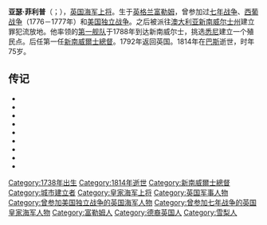 {{request translation}}
{{Unreferenced|time=2014-02-07T03:22:22+00:00}}
{{NoteTA
|G1=PoliticiansUK
|G2=UK Places
|G3=People
|G4=Country
}}
{{Infobox Military Person
|name= 亚瑟·菲利普<br />Arthur Phillip
|born= 1738年10月11日
|died= {{death date and age|1814|08|31|1738|10|11}}
|placeofbirth= {{GBR-1707}}[[英格兰|英格兰]][[伦敦|伦敦]]
|placeofdeath= {{GBR-1801}}[[英格兰|英格兰]][[巴斯_(薩默塞特郡)|巴斯]]
|image= [[Image:ArthurPhilip.jpg|200px]]
|caption=1786年[[弗朗西斯·惠特利|弗朗西斯·惠特利]]所绘之肖像<br/>（藏于英国[[國家肖像館|國家肖像館]]，伦敦）
|nickname=
|allegiance= {{GBR-1707}}
|serviceyears= 
|rank= [[海军上将|海军上将]]
|branch= [[英国皇家海军|英国皇家海军]]
|commands=
|unit=
|battles= [[七年战争|七年战争]]<br/>[[西葡战争_(1776-1777年)|西葡战争 (1776-1777年)]]<br/>[[美国独立战争|美国独立战争]]
|awards=
|laterwork=[[新南威爾士總督|新南威爾士總督]]
}}
'''亚瑟·菲利普'''（{{lang-en|Arthur Phillip}}；{{bd|1738年|10月11日|1814年|8月31日}}），[[英国皇家海军|英国海军]][[海军上将|上将]]。生于[[英格兰|英格兰]][[富勒姆|富勒姆]]，曾参加过[[七年战争|七年战争]]、[[西葡战争|西葡战争]]（1776－1777年）和[[美国独立战争|美国独立战争]]。之后被派往[[澳大利亚|澳大利亚]][[新南威尔士州|新南威尔士州]]建立罪犯流放地。他率领的[[第一舰队_(大不列颠王国)|第一舰队]]于1788年到达新南威尔士，挑选[[悉尼|悉尼]]建立一个殖民点。后任第一任[[新南威爾士總督|新南威爾士總督]]。1792年返回英国。1814年在[[巴斯_(薩默塞特郡)|巴斯]]逝世，时年75岁。

==传记==
* {{cite book |last1=Becke |first1=Louis |author1-link=Louis Becke |last2=Jeffery |first2=Walter |title=Admiral Phillip: the founding of New South Wales |series=Builders of Great Britain |year=1899 |publisher=T. Fisher Unwin |location=London, England |title-link=s:Admiral Phillip: the founding of New South Wales }}
*{{cite book |title = Historical records of New South Wales. Vol. 1, part 2. Phillip, 1783–1792. | editor = Britton, Alex R. | month = | year = 1978 | publisher =Lansdown Slattery & Co. | page =56 | url = | oclc=219911274 }}
* {{cite book | title =Convicts and empire : a naval question, 1776–1811 | first =Alan | last =Frost | year =1980 | publisher =Oxford University Press | isbn =9780195542554 | url-access =registration | url =https://archive.org/details/convictsempiren00fros }}
*{{cite book |title =Arthur Phillip, 1738–1814 : his voyaging | first =Alan | last = Frost | year =1987 | publisher =Oxford University Press | isbn =9780195547016 }}
* {{cite book |title =The precarious life of James Mario Matra : voyager with Cook, American loyalist, servant of empire | first =Alan | last =Frost | first2=Isabel |last2=Moutinho | year =1995 | publisher =The Miegunyah Press | isbn = 9780522846676 }}
* {{Citation
 |last         = Hunter
 |first        = John
 |authorlink   = John Hunter (Royal Navy officer)
 |title        = An Historical Journal of the Transactions at Port Jackson and Norfolk Island
 |date         = 1793
 |publisher    = Printed for John Stockdale
 |location     = London, England
 |url          = https://www.gutenberg.org/ebooks/15662
 |oclc         = 154257649
 |ol           = 8025878W
 |accessdate   = 2020-01-26
 |archive-date = 2020-05-06
 |archive-url  = https://web.archive.org/web/20200506201654/http://www.gutenberg.org/ebooks/15662
 |dead-url     = no
}}
* {{cite book |title =Arthur Phillip: Australia's first governor | first =Derek | last = Parker | year = 2009 | publisher =Woodslane Press | isbn =9781921203992 }}
* {{cite book |title = Arthur Phillip: sailor, mercenary, governor, spy | first =Michael | last = Pembroke | year = 2013 | publisher =Hardie Grant Books | isbn =9781742705088}}
* {{cite book |title =The Governors of New South Wales | first = Andrew | last = Tink |editor-last = Cavalier |editor-first = Rodney | year = 2009 | publisher = The Federation Press | isbn = 9781862877436 }}

{{Authority control}}
{{DEFAULTSORT:Phillip, Arthur}}
[[Category:1738年出生|Category:1738年出生]]
[[Category:1814年逝世|Category:1814年逝世]]
[[Category:新南威爾士總督|Category:新南威爾士總督]]
[[Category:城市建立者|Category:城市建立者]]
[[Category:皇家海军上将|Category:皇家海军上将]]
[[Category:英国军事人物|Category:英国军事人物]]
[[Category:曾参加美国独立战争的英国海军人物|Category:曾参加美国独立战争的英国海军人物]]
[[Category:曾参加七年战争的英国皇家海军人物|Category:曾参加七年战争的英国皇家海军人物]]
[[Category:富勒姆人|Category:富勒姆人]]
[[Category:德裔英国人|Category:德裔英国人]]
[[Category:雪梨人|Category:雪梨人]]